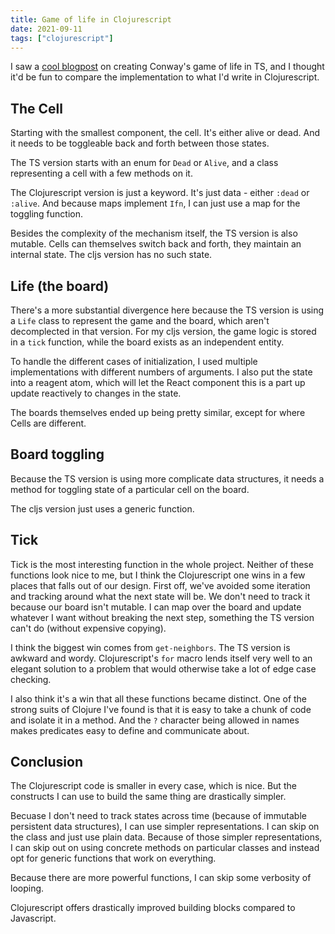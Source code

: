 ```yaml
---
title: Game of life in Clojurescript
date: 2021-09-11
tags: ["clojurescript"]
---
```



I saw a [cool
blogpost](https://dev.to/mariusmuntean/build-the-game-of-life-with-react-5goh)
on creating Conway's game of life in TS, and I thought it'd be fun to
compare the implementation to what I'd write in Clojurescript.



## The Cell

Starting with the smallest component, the cell.  It's either alive or
dead. And it needs to be toggleable back and forth between those states.


<SideBySideImages sourceLeft={cellTs} sourceRight={cellCljs} />

The TS version starts with an enum for `Dead` or `Alive`, and a class
representing a cell with a few methods on it. 

 The Clojurescript version is just a keyword.  It's just data -
either `:dead` or `:alive`.  And because maps implement `Ifn`, I can
just use a map for the toggling function.

Besides the complexity of the mechanism itself, the TS version is also
mutable.  Cells can themselves switch back and forth, they maintain an
internal state.  The cljs version has no such state.

## Life (the board)

There's a more substantial divergence here because the TS version is
using a `Life` class to represent the game and the board, which aren't
decomplected in that version.  For my cljs version, the game logic is
stored in a `tick` function, while the board exists as an independent
entity.


<SideBySideImages sourceLeft={initialTs} sourceRight={initialCljs} />

To handle the different cases of initialization, I used multiple
implementations with different numbers of arguments.  I also put the
state into a reagent atom, which will let the React component this is
a part up update reactively to changes in the state.

The boards themselves ended up being pretty similar, except for where
Cells are different.

## Board toggling

Because the TS version is using more complicate data structures, it
needs a method for toggling state of a particular cell on the board.

The cljs version just uses a generic function.


<SideBySideImages sourceLeft={toggleTs} sourceRight={toggleCljs} />

## Tick

Tick is the most interesting function in the whole project.  Neither
of these functions look nice to me, but I think the Clojurescript one
wins in a few places that falls out of our design.  First off, we've
avoided some iteration and tracking around what the next state will
be.  We don't need to track it because our board isn't mutable.  I can
map over the board and update whatever I want without breaking the
next step, something the TS version can't do (without expensive
copying).

I think the biggest win comes from `get-neighbors`.  The TS version is
awkward and wordy.  Clojurescript's `for` macro lends itself very well
to an elegant solution to a problem that would otherwise take a lot of
edge case checking.

I also think it's a win that all these functions became distinct. One
of the strong suits of Clojure I've found is that it is easy to take a
chunk of code and isolate it in a method.  And the `?` character being
allowed in names makes predicates easy to define and communicate about.


<SideBySideImages sourceLeft={tickTs} sourceRight={tickCljs} />

## Conclusion

The Clojurescript code is smaller in every case, which is nice.  But
the constructs I can use to build the same thing are drastically
simpler. 

Becuase I don't need to track states across time (because of immutable
persistent data structures), I can use simpler representations.  I can
skip on the class and just use plain data.  Because of those simpler
representations, I can skip out on using concrete methods on
particular classes and instead opt for generic functions that work on
everything. 

Because there are more powerful functions, I can skip some verbosity of
looping. 

Clojurescript offers drastically improved building blocks compared to
Javascript.
